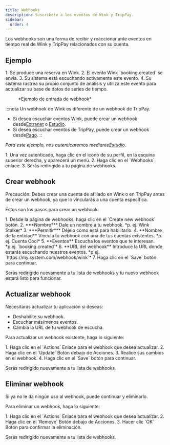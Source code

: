```yaml
---
title: Webhooks
description: Suscríbete a los eventos de Wink y TripPay.
sidebar:
  order: 4
---
```


Los webhooks son una forma de recibir y reaccionar ante eventos en tiempo real de Wink y TripPay relacionados con su cuenta.

## Ejemplo

<Steps>
  1. Se produce una reserva en Wink.
  2. El evento Wink `booking.created` se envía.
  3. Su sistema está escuchando activamente este evento.
  4. Su sistema rastrea su propio conjunto de análisis y utiliza este evento para actualizar su base de datos de series de tiempo.
</Steps>


<figure>
  <CloudinaryImage width="350" height="215" resize="scale" quality="best" alt="Ejemplo de webhook" src="academy/webhook" errorImage="noimage_opaque_nyrtl0.png" />

  <figcaption>*Ejemplo de entrada de webhook*</figcaption>
</figure>


:::nota
Un webhook de Wink es diferente de un webhook de TripPay.

* Si desea escuchar eventos Wink, puede crear un webhook desde[Extranet](https://extranet.wink.travel) o [Estudio](https://studio.wink.travel).
* Si desea escuchar eventos de TripPay, puede crear un webhook desde[Pago](https://pay.wink.travel).
  ::

*Para este ejemplo, nos autenticaremos mediante[Estudio](https://studio.wink.travel).*

<Steps>
  1. Una vez autenticado, haga clic en el icono de su perfil, en la esquina superior derecha, y aparecerá un menú.
  2. Haga clic en el `Webhooks` enlace.
  3. Serás redirigido a tu página de webhooks.
</Steps>


## Crear webhook

Precaución:
Debes crear una cuenta de afiliado en Wink o en TripPay antes de crear un webhook, ya que lo vincularás a una cuenta específica.

Estos son los pasos para crear un webhook:

<Steps>
  1. Desde la página de webhooks, haga clic en el `Create new webhook` botón.
  2. ***Nombre*** Dale un nombre a tu webhook. *p. ej. Wink Stalker*
  3. ***Permitir*** Déjelo como está para habilitarlo.
  4. **Nombre de la entidad** Vincula tu webhook con una de tus cuentas existentes. *p. ej. Cuenta Cool*
  5. **Eventos** Escucha los eventos que te interesan. *p.ej. `booking.created`*
  6. **URL del webhook** Introduce la URL donde estarás escuchando nuestros eventos. *p.ej. `https://my.system.com/webhook/wink`*
  7. Haga clic en el `Save` botón para continuar.
</Steps>


Serás redirigido nuevamente a tu lista de webhooks y tu nuevo webhook estará listo para funcionar.

## Actualizar webhook

Necesitarás actualizar tu aplicación si deseas:

* Deshabilite su webhook.
* Escuchar más/menos eventos.
* Cambia la URL de tu webhook de escucha.

Para actualizar un webhook existente, haga lo siguiente:

<Steps>
  1. Haga clic en el `Actions` Enlace para el webhook que desea actualizar.
  2. Haga clic en el `Update` Botón debajo de Acciones.
  3. Realice sus cambios en el webhook.
  4. Haga clic en el `Save` botón para continuar.
</Steps>


Serás redirigido nuevamente a tu lista de webhooks.

## Eliminar webhook

Si ya no le da ningún uso al webhook, puede continuar y eliminarlo.

Para eliminar un webhook, haga lo siguiente:

<Steps>
  1. Haga clic en el `Actions` Enlace para el webhook que desea actualizar.
  2. Haga clic en el `Remove` Botón debajo de Acciones.
  3. Hacer clic `OK` Botón para confirmar la eliminación.
</Steps>


Serás redirigido nuevamente a tu lista de webhooks.

